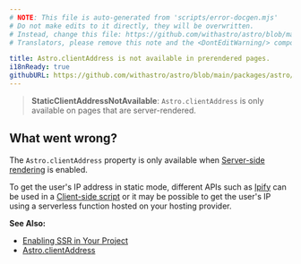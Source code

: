 ```yaml
---
# NOTE: This file is auto-generated from 'scripts/error-docgen.mjs'
# Do not make edits to it directly, they will be overwritten.
# Instead, change this file: https://github.com/withastro/astro/blob/main/packages/astro/src/core/errors/errors-data.ts
# Translators, please remove this note and the <DontEditWarning/> component.

title: Astro.clientAddress is not available in prerendered pages.
i18nReady: true
githubURL: https://github.com/withastro/astro/blob/main/packages/astro/src/core/errors/errors-data.ts
---
```


<DontEditWarning />


> **StaticClientAddressNotAvailable**: `Astro.clientAddress` is only available on pages that are server-rendered.

## What went wrong?
The `Astro.clientAddress` property is only available when [Server-side rendering](/en/guides/on-demand-rendering/) is enabled.

To get the user's IP address in static mode, different APIs such as [Ipify](https://www.ipify.org/) can be used in a [Client-side script](/en/guides/client-side-scripts/) or it may be possible to get the user's IP using a serverless function hosted on your hosting provider.

**See Also:**
-  [Enabling SSR in Your Project](/en/guides/on-demand-rendering/)
-  [Astro.clientAddress](/en/reference/api-reference/#clientaddress)


